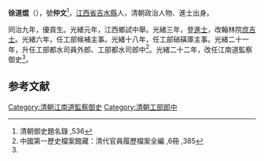 '''徐道焜'''（{{bd|1848年||？|catIdx=}}），號'''仲文'''<ref>清朝御史題名錄 ,536</ref>，[[江西省|江西省]][[吉水縣|吉水縣]]人，清朝政治人物、進士出身。

同治九年，優貢生。光緒元年，江西鄉試中舉。光緒三年，登[[進士|進士]]，改翰林院[[庶吉士|庶吉士]]。光緒六年，任工部候補主事。光緒十八年，任工部硝磺庫主事。光緒二十一年，升任工部都水司員外郎、工部都水司郎中<ref name="#1">中國第一歷史檔案館藏：清代官員履歷檔案全編 ,6冊 ,385</ref>。光緒二十二年，改任江南道監察御史<ref name="#1"/>。

==参考文献==
{{reflist}}
{{清朝人物小作品}}
{{光緒三年丁丑科殿試金榜}}
[[Category:清朝江南道監察御史|Category:清朝江南道監察御史]]
[[Category:清朝工部郎中|Category:清朝工部郎中]]